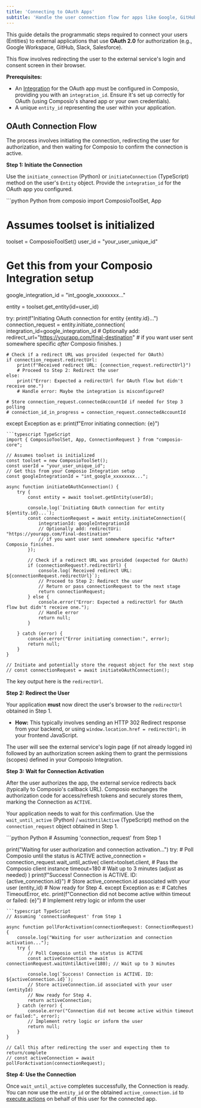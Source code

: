 ```yaml
---
title: 'Connecting to OAuth Apps'
subtitle: 'Handle the user connection flow for apps like Google, GitHub, Slack'
---
```


This guide details the programmatic steps required to connect your users (Entities) to external applications that use **OAuth 2.0** for authorization (e.g., Google Workspace, GitHub, Slack, Salesforce).

This flow involves redirecting the user to the external service's login and consent screen in their browser.

**Prerequisites:**

*   An [Integration](/auth/integrations) for the OAuth app must be configured in Composio, providing you with an `integration_id`. Ensure it's set up correctly for OAuth (using Composio's shared app or your own credentials).
*   A unique `entity_id` representing the user within your application.

## OAuth Connection Flow

The process involves initiating the connection, redirecting the user for authorization, and then waiting for Composio to confirm the connection is active.

**Step 1: Initiate the Connection**

Use the `initiate_connection` (Python) or `initiateConnection` (TypeScript) method on the user's `Entity` object. Provide the `integration_id` for the OAuth app you configured.

<CodeGroup>
```python Python
from composio import ComposioToolSet, App

# Assumes toolset is initialized
toolset = ComposioToolSet()
user_id = "your_user_unique_id"
# Get this from your Composio Integration setup
google_integration_id = "int_google_xxxxxxxx..."

entity = toolset.get_entity(id=user_id)

try:
    print(f"Initiating OAuth connection for entity {entity.id}...")
    connection_request = entity.initiate_connection(
        integration_id=google_integration_id
        # Optionally add: redirect_url="https://yourapp.com/final-destination"
        # if you want user sent somewhere specific *after* Composio finishes.
    )

    # Check if a redirect URL was provided (expected for OAuth)
    if connection_request.redirectUrl:
        print(f"Received redirect URL: {connection_request.redirectUrl}")
        # Proceed to Step 2: Redirect the user
    else:
        print("Error: Expected a redirectUrl for OAuth flow but didn't receive one.")
        # Handle error: Maybe the integration is misconfigured?

    # Store connection_request.connectedAccountId if needed for Step 3 polling
    # connection_id_in_progress = connection_request.connectedAccountId

except Exception as e:
    print(f"Error initiating connection: {e}")

```
```typescript TypeScript
import { ComposioToolSet, App, ConnectionRequest } from "composio-core";

// Assumes toolset is initialized
const toolset = new ComposioToolSet();
const userId = "your_user_unique_id";
// Get this from your Composio Integration setup
const googleIntegrationId = "int_google_xxxxxxxx...";

async function initiateOAuthConnection() {
    try {
        const entity = await toolset.getEntity(userId);

        console.log(`Initiating OAuth connection for entity ${entity.id}...`);
        const connectionRequest = await entity.initiateConnection({
            integrationId: googleIntegrationId
            // Optionally add: redirectUri: "https://yourapp.com/final-destination"
            // if you want user sent somewhere specific *after* Composio finishes.
        });

        // Check if a redirect URL was provided (expected for OAuth)
        if (connectionRequest?.redirectUrl) {
            console.log(`Received redirect URL: ${connectionRequest.redirectUrl}`);
            // Proceed to Step 2: Redirect the user
            // Return or pass connectionRequest to the next stage
            return connectionRequest;
        } else {
            console.error("Error: Expected a redirectUrl for OAuth flow but didn't receive one.");
            // Handle error
            return null;
        }

    } catch (error) {
        console.error("Error initiating connection:", error);
        return null;
    }
}

// Initiate and potentially store the request object for the next step
// const connectionRequest = await initiateOAuthConnection();
```
</CodeGroup>

The key output here is the `redirectUrl`.

**Step 2: Redirect the User**

Your application **must** now direct the user's browser to the `redirectUrl` obtained in Step 1.

*   **How:** This typically involves sending an HTTP 302 Redirect response from your backend, or using `window.location.href = redirectUrl;` in your frontend JavaScript.

The user will see the external service's login page (if not already logged in) followed by an authorization screen asking them to grant the permissions (scopes) defined in your Composio Integration.

**Step 3: Wait for Connection Activation**

After the user authorizes the app, the external service redirects back (typically to Composio's callback URL). Composio exchanges the authorization code for access/refresh tokens and securely stores them, marking the Connection as `ACTIVE`.

Your application needs to wait for this confirmation. Use the `wait_until_active` (Python) / `waitUntilActive` (TypeScript) method on the `connection_request` object obtained in Step 1.

<CodeGroup>
```python Python
# Assuming 'connection_request' from Step 1

print("Waiting for user authorization and connection activation...")
try:
    # Poll Composio until the status is ACTIVE
    active_connection = connection_request.wait_until_active(
        client=toolset.client, # Pass the Composio client instance
        timeout=180 # Wait up to 3 minutes (adjust as needed)
    )
    print(f"Success! Connection is ACTIVE. ID: {active_connection.id}")
    # Store active_connection.id associated with your user (entity_id)
    # Now ready for Step 4.
except Exception as e: # Catches TimeoutError, etc.
    print(f"Connection did not become active within timeout or failed: {e}")
    # Implement retry logic or inform the user
```
```typescript TypeScript
// Assuming 'connectionRequest' from Step 1

async function pollForActivation(connectionRequest: ConnectionRequest) {
    console.log("Waiting for user authorization and connection activation...");
    try {
        // Poll Composio until the status is ACTIVE
        const activeConnection = await connectionRequest.waitUntilActive(180); // Wait up to 3 minutes

        console.log(`Success! Connection is ACTIVE. ID: ${activeConnection.id}`);
        // Store activeConnection.id associated with your user (entityId)
        // Now ready for Step 4.
        return activeConnection;
    } catch (error) {
        console.error("Connection did not become active within timeout or failed:", error);
        // Implement retry logic or inform the user
        return null;
    }
}

// Call this after redirecting the user and expecting them to return/complete
// const activeConnection = await pollForActivation(connectionRequest);
```
</CodeGroup>

**Step 4: Use the Connection**

Once `wait_until_active` completes successfully, the Connection is ready. You can now use the `entity_id` or the obtained `active_connection.id` to [execute actions](/tool-calling/executing-tools) on behalf of this user for the connected app.
